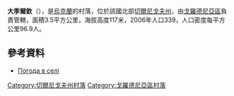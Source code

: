 {{coord|51|43|5|N|31|41|26|E|scale:100000|display=title}}

'''大季爾欽'''（{{lang-uk|Великий Дирчин}}），是[[烏克蘭|烏克蘭]]的村落，位於該國北部[[切爾尼戈夫州|切爾尼戈夫州]]，由[[戈羅德尼亞區|戈羅德尼亞區]]負責管轄，面積3.5平方公里，海拔高度117米，2006年人口339，人口密度每平方公里96.9人。

==參考資料==
*[http://weather.in.ua/ua/chernigovskaja/2879 Погода в селі ] {{Wayback|url=http://weather.in.ua/ua/chernigovskaja/2879 |date=20111220115456 }}

[[Category:切爾尼戈夫州村落|Category:切爾尼戈夫州村落]]
[[Category:戈羅德尼亞區村落|Category:戈羅德尼亞區村落]]


{{Chernihiv-geo-stub}}